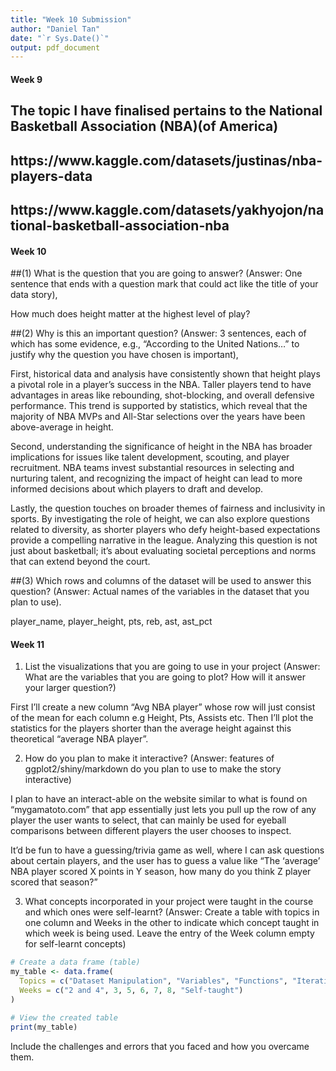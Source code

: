 ```yaml
---
title: "Week 10 Submission"
author: "Daniel Tan"
date: "`r Sys.Date()`"
output: pdf_document
---
```

#### Week 9
## The topic I have finalised pertains to the National Basketball Association (NBA)(of America)

## https://www.kaggle.com/datasets/justinas/nba-players-data
## https://www.kaggle.com/datasets/yakhyojon/national-basketball-association-nba

#### Week 10

##(1) What is the question that you are going to answer? (Answer: One sentence that ends with a question mark that could act like the title of your data story),

How much does height matter at the highest level of play?

##(2) Why is this an important question? (Answer: 3 sentences, each of which has some evidence, e.g., “According to the United Nations...” to justify why the question you have chosen is important),

First, historical data and analysis have consistently shown that height plays a pivotal role in a player's success in the NBA. Taller players tend to have advantages in areas like rebounding, shot-blocking, and overall defensive performance. This trend is supported by statistics, which reveal that the majority of NBA MVPs and All-Star selections over the years have been above-average in height.

Second, understanding the significance of height in the NBA has broader implications for issues like talent development, scouting, and player recruitment. NBA teams invest substantial resources in selecting and nurturing talent, and recognizing the impact of height can lead to more informed decisions about which players to draft and develop.

Lastly, the question touches on broader themes of fairness and inclusivity in sports. By investigating the role of height, we can also explore questions related to diversity, as shorter players who defy height-based expectations provide a compelling narrative in the league. Analyzing this question is not just about basketball; it's about evaluating societal perceptions and norms that can extend beyond the court.


##(3) Which rows and columns of the dataset will be used to answer this question? (Answer: Actual names of the variables in the dataset that you plan to use). 

player_name, player_height, pts, reb, ast, ast_pct


#### Week 11


(1) List the visualizations that you are going to use in your project (Answer: What are the variables that you are going to plot? How will it answer your larger question?)

First I'll create a new column "Avg NBA player" whose row will just consist of the mean for each column e.g Height, Pts, Assists etc. Then I'll plot the statistics for the players shorter than the average height against this theoretical "average NBA player".


(2) How do you plan to make it interactive? (Answer: features of ggplot2/shiny/markdown do you plan to use to make the story interactive) 

I plan to have an interact-able on the website similar to what is found on "mygamatoto.com" that app essentially just lets you pull up the row of any player the user wants to select, that can mainly be used for eyeball comparisons between different players the user chooses to inspect.

It'd be fun to have a guessing/trivia game as well, where I can ask questions about certain players, and the user has to guess a value like "The 'average' NBA player scored X points in Y season, how many do you think Z player scored that season?" 


(3) What concepts incorporated in your project were taught in the course and which ones were self-learnt? (Answer: Create a table with topics in one column and Weeks in the other to indicate which concept taught in which week is being used. Leave the entry of the Week column empty for self-learnt concepts)

```r
# Create a data frame (table)
my_table <- data.frame(
  Topics = c("Dataset Manipulation", "Variables", "Functions", "Iterations", "Data visualization", "Shiny", "Good Folder naming conventions"),
  Weeks = c("2 and 4", 3, 5, 6, 7, 8, "Self-taught")
)

# View the created table
print(my_table)

```

Include the challenges and errors that you faced and how you overcame them.